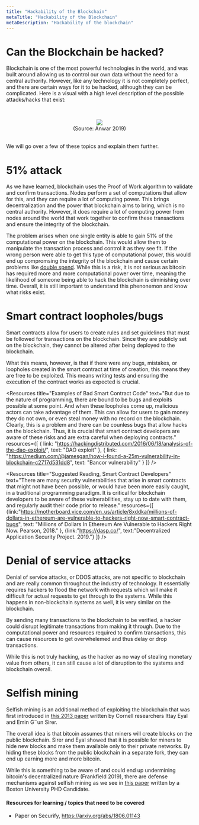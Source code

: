 ```yaml
---
title: "Hackability of the Blockchain"
metaTitle: "Hackability of the Blockchain"
metaDescription: "Hackability of the blockchain"
---
```


# Can the Blockchain be hacked?

Blockchain is one of the most powerful technologies in the world, and was built around allowing us to control our own data without
the need for a central authority. However, like any technology it is not completely perfect, and there are certain ways for it to be hacked, although they can be complicated.
Here is a visual with a high level description of the possible attacks/hacks that exist:

&nbsp;
<center><img src="images/hackability-methods.png" style={{ margin: "0 auto" }} /></center>
<center>(Source: Anwar 2019)</center>
&nbsp;

We will go over a few of these topics and explain them further.


# 51% attack

As we have learned, blockchain uses the Proof of Work algorithm to validate and confirm transactions. Nodes perform a set of computations that allow for this, and they can require a lot of computing power.
This brings decentralization and the power that blockchain aims to bring, which is no central authority. However, it does require a lot of computing power from nodes around the world that work together
to confirm these transactions and ensure the integrity of the blockchain.

The problem arises when one single entity is able to gain 51% of the computational power on the blockchain. This would allow them to manipulate the transaction process and control it as they see fit.
If the wrong person were able to get this type of computational power, this would end up compromsing the integrity of the blockchain and cause certain problems like <a href="https://en.wikipedia.org/wiki/Double-spending">double spend</a>.
While this is a risk, it is not serious as bitcoin has required more and more computational power over time, meaning the likelihood of someone being able to hack
the blockchain is diminishing over time. Overall, it is still important to understand this phenonemon and know what risks exist.

<FiftyOnePercent />


# Smart contract loopholes/bugs

Smart contracts allow for users to create rules and set guidelines that must be followed for transactions on the blockchain.
Since they are publicly set on the blockchain, they cannot be altered after being deployed to the blockchain.

What this means, however, is that if there were any bugs, mistakes, or loopholes created in the smart contract at time of creation, this means
they are free to be exploited. This means writing tests and ensuring the execution of the contract works as expected is crucial.

<Resources
    title="Examples of Bad Smart Contract Code"
    text="But due to the nature of programming, there are bound to be bugs and exploits possible at some point. And when these loopholes come up, malicious actors can take advantage of them.
        This can allow for users to gain money they do not own, or even steal money with no record on the blockchain. Clearly, this is a problem and there can be counless bugs that allow hacks on the blockchain.
        Thus, it is crucial that smart contract developers are aware of these risks and are extra careful when deploying contracts."
    resources={[
        { link: "https://hackingdistributed.com/2016/06/18/analysis-of-the-dao-exploit/", text: "DAO exploit" },
        { link: "https://medium.com/@jamesgan/how-i-found-a-25m-vulnerability-in-blockchain-c2717d531dd8", text: "Bancor vulnerability" }
    ]}
/>

<Resources title="Suggested Reading, Smart Contract Developers" text="There are many security vulnerabilities that arise in smart contracts that might not have been possible, or would have been more easily caught, in a traditional programming paradigm. It is critical for blockchain developers to be aware of these vulnerabilities, stay up to date with them, and regularly audit their code prior to release." resources={[
  {link:"https://motherboard.vice.com/en_us/article/8xddka/millions-of-dollars-in-ethereum-are-vulnerable-to-hackers-right-now-smart-contract-bugs", text: "Millions of Dollars In Ethereum Are Vulnerable to Hackers Right Now. Pearson, 2018." },
  {link:"https://dasp.co/", text:"Decentralized Application Security Project. 2019."} ]} />


# Denial of service attacks

Denial of service attacks, or DDOS attacks, are not specific to blockchain and are really common throughout the industry of technology.
It essentially requires hackers to flood the network with requests which will make it difficult for actual requests to get through to the systems.
While this happens in non-blockchain systems as well, it is very similar on the blockchain.

By sending many transactions to the blockchain to be verified, a hacker could disrupt legitimate transactions from making it through.
Due to the computational power and resources required to confirm transactions, this can cause resources to get overwhelemed and thus delay or drop transactions.

While this is not truly hacking, as the hacker as no way of stealing monetary value from others, it can still cause a lot of disruption to the systems and blockchain overall.


# Selfish mining

Selfish mining is an additional method of exploiting the blockchain that was first introduced
in <a href="https://www.cs.cornell.edu/~ie53/publications/btcProcFC.pdf">this 2013 paper</a> written by Cornell researchers Ittay Eyal and Emin G¨un Sirer.

The overall idea is that bitcoin assumes that miners will create blocks on the public blockchain. Sirer and Eyal showed that it is possible for miners to hide new blocks
and make them available only to their private networks. By hiding these blocks from the public blockchain in a separate fork, they can end up earning more and more bitcoin.

While this is something to be aware of and could end up undermining bitcoin's decentralized nature (Frankfield 2019), there are defense mechanisms against selfish mining as we
see in <a href="https://eprint.iacr.org/2014/007.pdf">this paper</a> written by a Boston University PHD Candidate.


#### Resources for learning / topics that need to be covered
- Paper on Securify,  https://arxiv.org/abs/1806.01143
